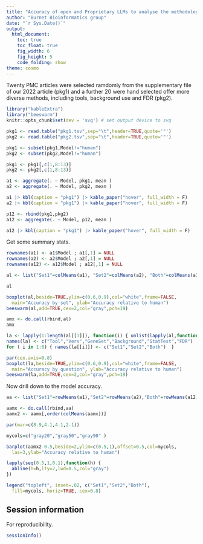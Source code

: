 ```yaml
---
title: "Accuracy of open and Proprietary LLMs to analyse the methodology in journal articles"
author: "Burnet Bioinformatics group"
date: "`r Sys.Date()`"
output:
  html_document:
    toc: true
    toc_float: true
    fig_width: 6
    fig_height: 5
    code_folding: show
theme: cosmo
---
```


Twenty PMC articles were selected ramdomly from the supplementary file of our 2022 article
(pkg1) and a further 20 were hand selected offer more diverse methods, including tools, 
background use and FDR (pkg2).

```r

library("kableExtra")
library("beeswarm")
knitr::opts_chunk$set(dev = 'svg') # set output device to svg

```


```r

pkg1 <- read.table("pkg1.tsv",sep="\t",header=TRUE,quote='"')
pkg2 <- read.table("pkg2.tsv",sep="\t",header=TRUE,quote='"')

pkg1 <- subset(pkg1,Model!="human")
pkg2 <- subset(pkg2,Model!="human")

pkg1 <- pkg1[,c(1,8:13)]
pkg2 <- pkg2[,c(1,8:13)]

a1 <- aggregate(. ~ Model, pkg1, mean )
a2 <- aggregate(. ~ Model, pkg2, mean )

a1 |> kbl(caption = "pkg1") |> kable_paper("hover", full_width = F)
a2 |> kbl(caption = "pkg1") |> kable_paper("hover", full_width = F)

p12 <- rbind(pkg1,pkg2)
a12 <- aggregate(. ~ Model, p12, mean )

a12 |> kbl(caption = "pkg1") |> kable_paper("hover", full_width = F)

```

Get some summary stats.

```r

rownames(a1) <- a1$Model ; a1[,1] = NULL
rownames(a2) <- a2$Model ; a2[,1] = NULL
rownames(a12) <- a12$Model ; a12[,1] = NULL

al <- list("Set1"=colMeans(a1), "Set2"=colMeans(a2), "Both"=colMeans(a12) )

al

boxplot(al,beside=TRUE,ylim=c(0.6,0.9),col="white",frame=FALSE,
  main="Accuracy by set", ylab="Accuracy relative to human")
beeswarm(al,add=TRUE,cex=2,col="gray",pch=19)

amx <- do.call(rbind,al)
amx

la <- lapply(1:length(al[[1]]), function(i) { unlist(lapply(al,function(x) {x[i]} ) ) })
names(la) <- c("Tool","Vers","GeneSet","Background","StatTest","FDR")
for ( i in 1:6) { names(la[[i]]) <- c("Set1","Set2","Both")  }

par(cex.axis=0.8)
boxplot(la,beside=TRUE,ylim=c(0.6,0.9),col="white",frame=FALSE,
  main="Accuracy by question", ylab="Accuracy relative to human")
beeswarm(la,add=TRUE,cex=2,col="gray",pch=19)

```

Now drill down to the model accuracy.

```r

aa <- list("Set1"=rowMeans(a1),"Set2"=rowMeans(a2),"Both"=rowMeans(a12))

aamx <- do.call(rbind,aa)
aamx2 <- aamx[,order(colMeans(aamx))]

par(mar=c(8.9,4.1,4.1,2.1))

mycols=c("gray20","gray50","gray90" )

barplot(aamx2-0.5,beside=2,ylim=c(0.5,1),offset=0.5,col=mycols,
  las=3,ylab="Accuracy relative to human")

lapply(seq(0.5,1,0.1),function(h) {
  abline(h=h,lty=2,lwd=0.5,col="gray")
})

legend("topleft", inset=.02, c("Set1","Set2","Both"),
  fill=mycols, horiz=TRUE, cex=0.8)

```

## Session information

For reproducibility.


```r

sessionInfo()


```
